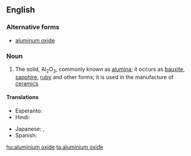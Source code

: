 ==English==

===Alternative forms===
* [[aluminum oxide]]

===Noun===
{{wikipedia}}
{{en-noun|head=[[aluminium]] [[oxide]]|-}}

# {{context|inorganic compound|lang=en}} The solid, Al<sub>2</sub>O<sub>3</sub>, commonly known as [[alumina]]; it occurs as [[bauxite]], [[sapphire]], [[ruby]] and other forms; it is used in the manufacture of [[ceramic]]s

====Translations====
{{trans-top|alumina, Al<sub>2</sub>O<sub>3</sub>}}
* Esperanto: {{t-|eo|aluminia oksido}}
* Hindi: {{t-|hi|स्फट्यातु जारेय|tr=sfatyaatu jaarey|sc=Deva}}
{{trans-mid}}
* Japanese: {{t-|ja|酸化アルミニウム|tr=sankaaruminiumu}}, {{t+|ja|アルミナ|tr=arumina}}
* Spanish: {{t-|es|óxido de aluminio|m}}
{{trans-bottom}}

[[hu:aluminium oxide]]
[[ta:aluminium oxide]]